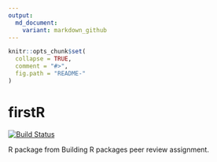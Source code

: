 ```yaml
---
output:
  md_document:
    variant: markdown_github
---
```


<!-- README.md is generated from README.Rmd. Please edit that file -->

```r
knitr::opts_chunk$set(
  collapse = TRUE,
  comment = "#>",
  fig.path = "README-"
)
```

# firstR

[![Build Status](https://travis-ci.org/pabgamu/firstR.svg?branch=master)](https://travis-ci.org/pabgamu/firstR)

R package from Building R packages peer review assignment.
